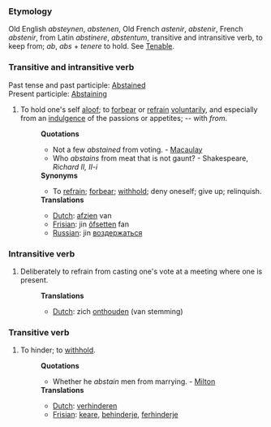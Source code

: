 ===Etymology===
Old English ''absteynen'', ''abstenen'', Old French ''astenir'', ''abstenir'', French ''abstenir'', from Latin ''abstinere'', ''abstentum'', transitive and intransitive verb, to keep from; ''ab'', ''abs'' + ''tenere'' to hold. See [[Tenable]].
===Transitive and intransitive verb===
Past tense and past participle: [[Abstained]] <br>
Present participle: [[Abstaining]]
#To hold one's self [[aloof]]; to [[forbear]] or [[refrain]] [[voluntarily]], and especially from an [[indulgence]] of the passions or appetites; -- with ''from''.
#:'''Quotations'''
#:*Not a few ''abstained'' from voting. - [[Macaulay]]
#:*Who ''abstains'' from meat that is not gaunt? - Shakespeare, ''Richard II, II-i''
#:'''Synonyms'''
#:*To [[refrain]]; [[forbear]]; [[withhold]]; deny oneself; give up; relinquish.
#:'''Translations'''
#:*[[Dutch]]: [[afzien]] van
#:*[[Frisian]]: jin [[ôfsetten]] fan
#:*[[Russian]]: jin [[воздержаться]]

===Intransitive verb===
#Deliberately to refrain from casting one's vote at a meeting where one is present.
#:'''Translations'''
#:*[[Dutch]]: zich [[onthouden]] (van stemming)
===Transitive verb===
#To hinder; to [[withhold]].
#:'''Quotations'''
#:*Whether he ''abstain'' men from marrying. - [[Milton]]
#:'''Translations'''
#:*[[Dutch]]: [[verhinderen]]
#:*[[Frisian]]: [[keare]], [[behinderje]], [[ferhinderje]]